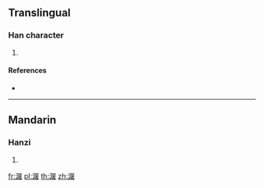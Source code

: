 {{character info/new}}
==Translingual==

===Han character===
{{Han char|rn=85|rad=水|as=12|sn=15|four=37164|canj=ESJA|ids=⿰氵屠}}

# {{defn|Han|sort=水12}}

====References====
* {{Han ref|kx=0650.280|dkj=18286|dj=1061.090|hdz=31749.070|uh=6F73|ud=28531|bh=E2A2|bd=58018}}

----

==Mandarin==

===Hanzi===
{{cmn-hanzi|pin=[[tú]] ([[tu2]])|wg=t'u<sup>2</sup>}}

# {{defn|lang=cmn|sort=水12}}

[[fr:潳]]
[[pl:潳]]
[[th:潳]]
[[zh:潳]]
